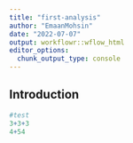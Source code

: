 ```yaml
---
title: "first-analysis"
author: "EmaanMohsin"
date: "2022-07-07"
output: workflowr::wflow_html
editor_options:
  chunk_output_type: console
---
```


## Introduction

```r
#test
3+3+3
4+54
```


